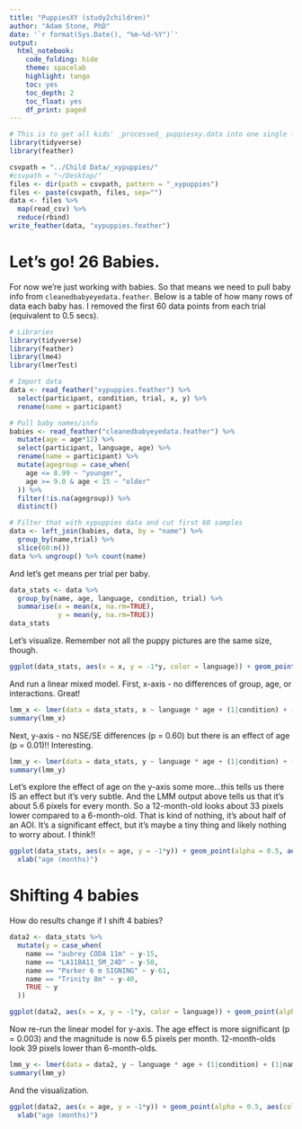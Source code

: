 ```yaml
---
title: "PuppiesXY (study2children)"
author: "Adam Stone, PhD" 
date: '`r format(Sys.Date(), "%m-%d-%Y")`'
output:
  html_notebook:
    code_folding: hide
    theme: spacelab
    highlight: tango
    toc: yes
    toc_depth: 2
    toc_float: yes
    df_print: paged
---
```


```r
# This is to get all kids' _processed_ puppiesxy.data into one single file. Should only run when needed. 
library(tidyverse)
library(feather)

csvpath = "../Child Data/_xypuppies/"
#csvpath = "~/Desktop/"
files <- dir(path = csvpath, pattern = "_xypuppies")
files <- paste(csvpath, files, sep="")
data <- files %>%
  map(read_csv) %>%
  reduce(rbind)
write_feather(data, "xypuppies.feather")
```

# Let's go! 26 Babies. 

For now we're just working with babies. So that means we need to pull baby info from `cleanedbabyeyedata.feather`. Below is a table of how many rows of data each baby has. I removed the first 60 data points from each trial (equivalent to 0.5 secs).

```r
# Libraries
library(tidyverse)
library(feather)
library(lme4)
library(lmerTest)

# Import data 
data <- read_feather("xypuppies.feather") %>%
  select(participant, condition, trial, x, y) %>%
  rename(name = participant)

# Pull baby names/info
babies <- read_feather("cleanedbabyeyedata.feather") %>%
  mutate(age = age*12) %>%
  select(participant, language, age) %>%
  rename(name = participant) %>%
  mutate(agegroup = case_when(
    age <= 8.99 ~ "younger",
    age >= 9.0 & age < 15 ~ "older"
  )) %>%
  filter(!is.na(agegroup)) %>%
  distinct()

# Filter that with xypuppies data and cut first 60 samples
data <- left_join(babies, data, by = "name") %>%
  group_by(name,trial) %>%
  slice(60:n())
data %>% ungroup() %>% count(name)
```

And let's get means per trial per baby. 
```r
data_stats <- data %>%
  group_by(name, age, language, condition, trial) %>%
  summarise(x = mean(x, na.rm=TRUE),
            y = mean(y, na.rm=TRUE))
data_stats
```

Let's visualize. Remember not all the puppy pictures are the same size, though. 

```r
ggplot(data_stats, aes(x = x, y = -1*y, color = language)) + geom_point(alpha = 0.5) + facet_wrap("condition") + theme_linedraw() + xlab("mean x position") + ylab("mean y position")
```

And run a linear mixed model. First, x-axis - no differences of group, age, or interactions. Great!

```r
lmm_x <- lmer(data = data_stats, x ~ language * age + (1|condition) + (1|name))
summary(lmm_x)
```

Next, y-axis - no NSE/SE differences (p = 0.60) but there is an effect of age (p = 0.01)!! Interesting. 

```r
lmm_y <- lmer(data = data_stats, y ~ language * age + (1|condition) + (1|name))
summary(lmm_y)
```

Let's explore the effect of age on the y-axis some more...this tells us there IS an effect but it's very subtle. And the LMM output above tells us that it's about 5.6 pixels for every month. So a 12-month-old looks about 33 pixels lower compared to a 6-month-old. That is kind of nothing, it's about half of an AOI. It's a significant effect, but it's maybe a tiny thing and likely nothing to worry about. I think!!

```r
ggplot(data_stats, aes(x = age, y = -1*y)) + geom_point(alpha = 0.5, aes(color = language)) + geom_smooth(method = "lm") + facet_wrap("condition") + theme_linedraw() + ylab("mean y position") +
  xlab("age (months)")
```

# Shifting 4 babies

How do results change if I shift 4 babies? 

```r
data2 <- data_stats %>%
  mutate(y = case_when(
    name == "aubrey CODA 11m" ~ y-15,
    name == "LA11BA11_5M_24D" ~ y-50,
    name == "Parker 6 m SIGNING" ~ y-61,
    name == "Trinity 8m" ~ y-40,
    TRUE ~ y
  ))

ggplot(data2, aes(x = x, y = -1*y, color = language)) + geom_point(alpha = 0.5) + facet_wrap("condition") + theme_linedraw() + xlab("mean x position") + ylab("mean y position")
```

Now re-run the linear model for y-axis. The age effect is more significant (p = 0.003) and the magnitude is now 6.5 pixels per month. 12-month-olds look 39 pixels lower than 6-month-olds. 

```r
lmm_y <- lmer(data = data2, y ~ language * age + (1|condition) + (1|name))
summary(lmm_y)
```

And the visualization.

```r
ggplot(data2, aes(x = age, y = -1*y)) + geom_point(alpha = 0.5, aes(color = language)) + geom_smooth(method = "lm") + facet_wrap("condition") + theme_linedraw() + ylab("mean y position") +
  xlab("age (months)")
```

